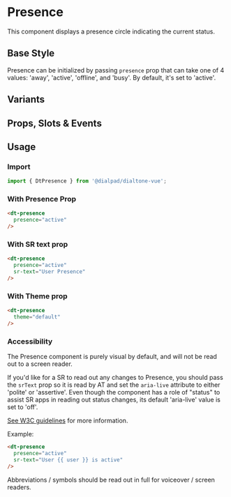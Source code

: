 

<Meta of={PresesnceStories}/>

# Presence

<Subtitle>
    This component displays a presence circle indicating the current status.
</Subtitle>

## Base Style

Presence can be initialized by passing `presence` prop that can take one of 4 values: 'away', 'active', 'offline', and 'busy'.
By default, it's set to 'active'.

<Canvas>
  <Story id="components-presence--default" />
</Canvas>

## Variants

<Canvas>
  <Story id="components-presence--variants" />
</Canvas>

## Props, Slots & Events

<Controls />

## Usage

### Import

```jsx
import { DtPresence } from '@dialpad/dialtone-vue';
```

### With Presence Prop

```html
<dt-presence
  presence="active"
/>
```

### With SR text prop

```html
<dt-presence
  presence="active"
  sr-text="User Presence"
/>
```

### With Theme prop

```html
<dt-presence
  theme="default"
/>
```

### Accessibility

The Presence component is purely visual by default, and will not be read out to a screen reader.

If you'd like for a SR to read out any changes to Presence, you should pass the `srText` prop so it is
read by AT and set the `aria-live` attribute to either 'polite' or 'assertive'.
Even though the component has a role of "status" to assist SR apps in reading out status changes, its default
'aria-live' value is set to 'off'.

[See W3C guidelines](https://www.w3.org/WAI/WCAG22/Techniques/aria/ARIA22)
for more information.

Example:

```html
<dt-presence
  presence="active"
  sr-text="User {{ user }} is active"
/>
```

Abbreviations / symbols should be read out in full for voiceover / screen readers.
